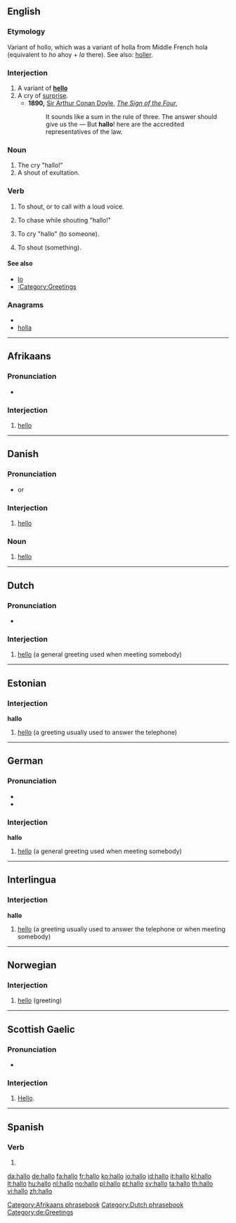 {{also|halló}}
==English==

===Etymology===
Variant of hollo, which was a variant of holla from Middle French hola (equivalent to ''ho'' ahoy + ''la'' there).
See also: [[holler]].

===Interjection===
{{en-intj}}

# A variant of '''[[hello]]'''
# A cry of [[surprise]].
#* '''1890,''' [[w:Sir Arthur Conan Doyle|Sir Arthur Conan Doyle]], ''[[s:The Sign of the Four|The Sign of the Four]]'',
#*: It sounds like a sum in the rule of three. The answer should give us the — But '''hallo'''! here are the accredited representatives of the law.

===Noun===
{{en-noun}}

# The cry "hallo!"
# A shout of exultation.

===Verb===
{{en-verb}}

# {{intransitive}} To shout, or to call with a loud voice.
# {{transitive}} To chase while shouting "hallo!"
# {{transitive}} To cry "hallo" (to someone).
# {{transitive}} To shout (something).

====See also====
* [[lo]]
* [[:Category:Greetings]]

===Anagrams===
* {{alphagram|ahllo}}
* [[holla#English|holla]]

----

==Afrikaans==

===Pronunciation===
* {{IPA|/hɑloː/|lang=af}}

===Interjection===
{{infl|af|interjection}}

# [[hello]]

[[Category:Afrikaans phrasebook]]

----

==Danish==

===Pronunciation===
* {{IPA|/halɔ/|[haˈlɔ]|lang=da}} or {{IPA|/halɔː/|[haˈlɔː]|lang=da}}

===Interjection===
{{infl|af|interjection}}

# [[hello]]

===Noun===
{{infl|da|noun|g=n}}

# {{rare|lang=da}} [[hello]]

----

==Dutch==

===Pronunciation===
* {{audio|Nl-hallo.ogg|audio}}

===Interjection===
{{infl|nl|interjection}}

# [[hello]] (a general greeting used when meeting somebody)

[[Category:Dutch phrasebook]]

----

==Estonian==

===Interjection===
'''hallo'''

# [[hello]] (a greeting usually used to answer the telephone)

----

==German==

===Pronunciation===
* {{IPA|/ˈhaloː/|/haˈloː/|lang=de}}
* {{audio|CPIDL German - Hallo.ogg|Audio}}

===Interjection===
'''hallo'''

# [[hello]] (a general greeting used when meeting somebody)

[[Category:de:Greetings]]

----

==Interlingua==

===Interjection===
'''hallo'''

# [[hello]] (a greeting usually used to answer the telephone or when meeting somebody)

----

==Norwegian==

===Interjection===
{{infl|no|interjection}}

# [[hello]] (greeting)

{{tbot entry|Norwegian|hello|2008|April|no}}

----

==Scottish Gaelic==

===Pronunciation===
* {{IPA|/ha'ɫoː/|lang=gd}}

===Interjection===
{{infl|gd|interjection}}

# [[hello|Hello]].

----

==Spanish==

===Verb===
{{es-verb-form|hallar}}

# {{es-verb form of|ending=ar|mood=indicative|tense=present|pers=1|number=singular|[[hallar]]}}

[[da:hallo]]
[[de:hallo]]
[[fa:hallo]]
[[fr:hallo]]
[[ko:hallo]]
[[io:hallo]]
[[id:hallo]]
[[it:hallo]]
[[kl:hallo]]
[[lt:hallo]]
[[hu:hallo]]
[[nl:hallo]]
[[no:hallo]]
[[pl:hallo]]
[[pt:hallo]]
[[sv:hallo]]
[[ta:hallo]]
[[th:hallo]]
[[vi:hallo]]
[[zh:hallo]]
